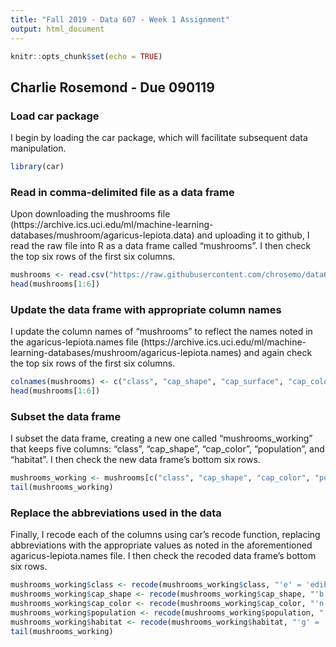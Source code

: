 ---
title: "Fall 2019 - Data 607 - Week 1 Assignment"
output: html_document
---

```{r setup, include=FALSE}
knitr::opts_chunk$set(echo = TRUE)
```
## Charlie Rosemond - Due 090119

### Load car package

I begin by loading the car package, which will facilitate subsequent data manipulation.

```{r mushrooms 1, results = "hide"}
library(car)
```


### Read in comma-delimited file as a data frame

Upon downloading the mushrooms file (https://archive.ics.uci.edu/ml/machine-learning-databases/mushroom/agaricus-lepiota.data) and uploading it to github, I read the raw file into R as a data frame called "mushrooms". I then check the top six rows of the first six columns.

```{r mushrooms 2}
mushrooms <- read.csv("https://raw.githubusercontent.com/chrosemo/data607_fall19_week1/master/agaricus-lepiota.data", header = FALSE)
head(mushrooms[1:6])
```

### Update the data frame with appropriate column names

I update the column names of "mushrooms" to reflect the names noted in the agaricus-lepiota.names file (https://archive.ics.uci.edu/ml/machine-learning-databases/mushroom/agaricus-lepiota.names) and again check the top six rows of the first six columns.

```{r mushrooms 3}
colnames(mushrooms) <- c("class", "cap_shape", "cap_surface", "cap_color", "bruises", "odor", "gill_attachment", "gill_spacing", "gill_size", "gill_color", "stalk_shape", "stalk_root", "stalk_surface_above_ring", "stalk_surface_below_ring", "stalk_color_above_ring", "stalk_color_below_ring", "veil_type", "veil_color", "ring_number", "ring_type", "spore_print_color", "population", "habitat")
head(mushrooms[1:6])
```

### Subset the data frame

I subset the data frame, creating a new one called "mushrooms_working" that keeps five columns: "class", "cap_shape", "cap_color", "population", and "habitat". I then check the new data frame's bottom six rows.

```{r mushrooms 4}
mushrooms_working <- mushrooms[c("class", "cap_shape", "cap_color", "population", "habitat")]
tail(mushrooms_working)
```

### Replace the abbreviations used in the data

Finally, I recode each of the columns using car's recode function, replacing abbreviations with the appropriate values as noted in the aforementioned agaricus-lepiota.names file. I then check the recoded data frame's bottom six rows.

```{r mushrooms 5}
mushrooms_working$class <- recode(mushrooms_working$class, "'e' = 'edible'; 'p' = 'poisonous'")
mushrooms_working$cap_shape <- recode(mushrooms_working$cap_shape, "'b' = 'bell'; 'c' = 'conical'; 'x' = 'convex'; 'f' = 'flat'; 'k' = 'knobbed'; 's' = 'sunken'")
mushrooms_working$cap_color <- recode(mushrooms_working$cap_color, "'n' = 'brown'; 'b' = 'buff'; 'c' = 'cinnamon'; 'g' = 'gray'; 'r' = 'green'; 'p' = 'pink'; 'u' = 'purple'; 'e' = 'red'; 'w' = 'white'; 'y' = 'yellow'")
mushrooms_working$population <- recode(mushrooms_working$population, "'a' = 'abundant'; 'c' = 'clustered'; 'n' = 'numerous'; 's' = 'scattered'; 'v' = 'several'; 'y' = 'solitary'")
mushrooms_working$habitat <- recode(mushrooms_working$habitat, "'g' = 'grasses'; 'l' = 'leaves'; 'm' = 'meadows'; 'p' = 'paths'; 'u' = 'urban'; 'w' = 'waste'; 'd' = 'woods'")
tail(mushrooms_working)
```

